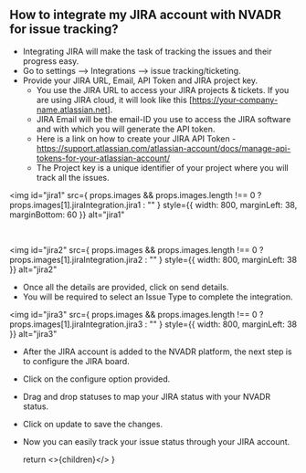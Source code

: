 <h2 id="jiraIntegration">
  How to integrate my JIRA account with NVADR for issue tracking?
</h2>

- Integrating JIRA will make the task of tracking the issues and their progress easy.
- Go to settings ⟶ Integrations ⟶ issue tracking/ticketing.
- Provide your JIRA URL, Email, API Token and JIRA project key.
  - You use the JIRA URL to access your JIRA projects & tickets.
    If you are using JIRA cloud, it will look like this [https://your-company-name.atlassian.net].
  - JIRA Email will be the email-ID you use to access the JIRA software and with which you will generate the API token.
  - Here is a link on how to create your JIRA API Token -
    https://support.atlassian.com/atlassian-account/docs/manage-api-tokens-for-your-atlassian-account/
  - The Project key is a unique identifier of your project where you will track all the issues.

<img
  id="jira1"
  src={
    props.images && props.images.length !== 0
      ? props.images[1].jiraIntegration.jira1
      : ""
  }
  style={{ width: 800, marginLeft: 38, marginBottom: 60 }}
  alt="jira1"
></img>

<br />

<img
  id="jira2"
  src={
    props.images && props.images.length !== 0
      ? props.images[1].jiraIntegration.jira2
      : ""
  }
  style={{ width: 800, marginLeft: 38 }}
  alt="jira2"
></img>

- Once all the details are provided, click on send details.
- You will be required to select an Issue Type to complete the integration.

<img
  id="jira3"
  src={
    props.images && props.images.length !== 0
      ? props.images[1].jiraIntegration.jira3
      : ""
  }
  style={{ width: 800, marginLeft: 38 }}
  alt="jira3"
></img>

- After the JIRA account is added to the NVADR platform, the next step is to configure the JIRA board.
- Click on the configure option provided.
- Drag and drop statuses to map your JIRA status with your NVADR status.
- Click on update to save the changes.
- Now you can easily track your issue status through your JIRA account.

  return <>{children}</>
}
